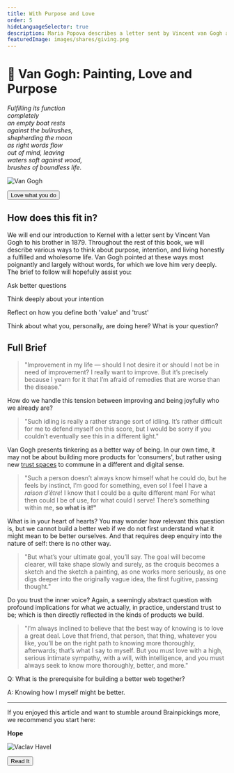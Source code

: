 ```yaml
---
title: With Purpose and Love
order: 5
hideLanguageSelector: true
description: Maria Popova describes a letter sent by Vincent van Gogh about love and purpose. The best way of knowing is to love a great deal.
featuredImage: images/shares/giving.png
---
```


# 🎨 Van Gogh: Painting, Love and Purpose

<InfoBlock>

<Box>

_Fulfilling its function_  
_completely_  
_an empty boat rests_  
_against the bullrushes,_  
_shepherding the moon_  
_as right words flow_  
_out of mind, leaving_  
_waters soft against wood,_  
_brushes of boundless life._  

![Van Gogh](/images/mod0-img/vangoghselfportrait.jpg)

<Aligner center>
<Button to="https://www.themarginalian.org/2014/12/01/van-gogh-purpose-letter/">Love what you do</Button>
</Aligner>

</Box>

</InfoBlock>

## How does this fit in?

We will end our introduction to Kernel with a letter sent by Vincent Van Gogh to his brother in 1879. Throughout the rest of this book, we will describe various ways to think about purpose, intention, and living honestly a fulfilled and wholesome life. Van Gogh pointed at these ways most poignantly and largely without words, for which we love him very deeply. The brief to follow will hopefully assist you:

<Process>

Ask better questions

Think deeply about your intention

Reflect on how you define both 'value' and 'trust'

Think about what you, personally, are doing here? What is your question?

</Process>

## Full Brief

> "Improvement in my life — should I not desire it or should I not be in need of improvement? I really want to improve. But it’s precisely because I yearn for it that I’m afraid of remedies that are worse than the disease." 

How do we handle this tension between improving and being joyfully who we already are?

> "Such idling is really a rather strange sort of idling. It’s rather difficult for me to defend myself on this score, but I would be sorry if you couldn’t eventually see this in a different light."

Van Gogh presents tinkering as a better way of being. In our own time, it may not be about building more products for 'consumers', but rather using new [trust spaces](/learn/module-0/trust) to commune in a different and digital sense.

> "Such a person doesn’t always know himself what he could do, but he feels by instinct, I’m good for something, even so! I feel I have a *raison d’être*! I know that I could be a quite different man! For what then could I be of use, for what could I serve! There’s something within me, **so what is it!"**

What is in your heart of hearts? You may wonder how relevant this question is, but we cannot build a better web if we do not first understand what it might mean to be better ourselves. And that requires deep enquiry into the nature of self: there is no other way.

> "But what’s your ultimate goal, you’ll say. The goal will become clearer, will take shape slowly and surely, as the croquis becomes a sketch and the sketch a painting, as one works more seriously, as one digs deeper into the originally vague idea, the first fugitive, passing thought."

Do you trust the inner voice? Again, a seemingly abstract question with profound implications for what we actually, in practice, understand trust to be; which is then directly reflected in the kinds of products we build.

> "I’m always inclined to believe that the best way of knowing is to love a great deal. Love that friend, that person, that thing, whatever you like, you’ll be on the right path to knowing more thoroughly, afterwards; that’s what I say to myself. But you must love with a high, serious intimate sympathy, with a will, with intelligence, and you must always seek to know more thoroughly, better, and more."

<Flash>

<Card>

Q: What is the prerequisite for building a better web together?

A: Knowing how I myself might be better.

</Card>

</Flash>

---

If you enjoyed this article and want to stumble around Brainpickings more, we recommend you start here:

<InfoBlock>

<Box>

**Hope**

![Vaclav Havel](/images/mod0-img/impossible.jpg)

<Aligner center>
<Button to="https://www.themarginalian.org/2019/09/22/vaclav-havel-hope/">
    Read It
</Button>
</Aligner>

</Box>

</InfoBlock>

